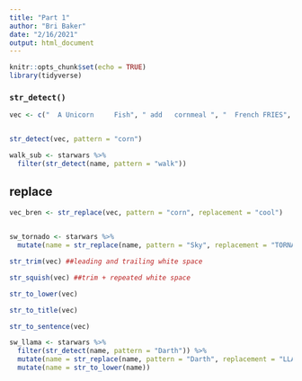```yaml
---
title: "Part 1"
author: "Bri Baker"
date: "2/16/2021"
output: html_document
---
```


```r
knitr::opts_chunk$set(echo = TRUE)
library(tidyverse)
```

### `str_detect()`

```r
vec <- c("  A Unicorn     Fish", " add   cornmeal ", "  French FRIES", " acorn squash  ")


str_detect(vec, pattern = "corn")
```


```r
walk_sub <- starwars %>% 
  filter(str_detect(name, pattern = "walk"))
```


## replace

```r

vec_bren <- str_replace(vec, pattern = "corn", replacement = "cool")
  

```

```r
sw_tornado <- starwars %>% 
  mutate(name = str_replace(name, pattern = "Sky", replacement = "TORNADO"))
```

```r
str_trim(vec) ##leading and trailing white space

str_squish(vec) ##trim + repeated white space

```

```r
str_to_lower(vec)

str_to_title(vec)

str_to_sentence(vec)

```


```r
sw_llama <- starwars %>% 
  filter(str_detect(name, pattern = "Darth")) %>% 
  mutate(name = str_replace(name, pattern = "Darth", replacement = "LLAMA")) %>% 
  mutate(name = str_to_lower(name))
```

